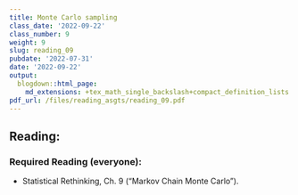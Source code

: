 ```yaml
---
title: Monte Carlo sampling
class_date: '2022-09-22'
class_number: 9
weight: 9
slug: reading_09
pubdate: '2022-07-31'
date: '2022-09-22'
output:
  blogdown::html_page:
    md_extensions: +tex_math_single_backslash+compact_definition_lists
pdf_url: /files/reading_asgts/reading_09.pdf
---
```

## Reading:

### Required Reading (everyone):

* Statistical Rethinking, Ch. 9 ("Markov Chain Monte Carlo").

